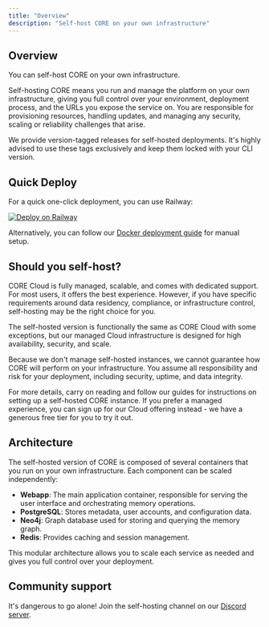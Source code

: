 ```yaml
---
title: "Overview"
description: "Self-host CORE on your own infrastructure"
---
```


## Overview

You can self-host CORE on your own infrastructure.

Self-hosting CORE means you run and manage the platform on your own infrastructure, giving you full control over your environment, deployment process, and the URLs you expose the service on.
You are responsible for provisioning resources, handling updates, and managing any security, scaling or reliability challenges that arise.

We provide version-tagged releases for self-hosted deployments. It's highly advised to use these tags exclusively and keep them locked with your CLI version.

## Quick Deploy

For a quick one-click deployment, you can use Railway:

[![Deploy on Railway](https://railway.com/button.svg)](https://railway.com/deploy/core?referralCode=LHvbIb&utm_medium=integration&utm_source=template&utm_campaign=generic)

Alternatively, you can follow our [Docker deployment guide](/self-hosting/docker) for manual setup.

## Should you self-host?

CORE Cloud is fully managed, scalable, and comes with dedicated support. For most users, it offers the best experience. However, if you have specific requirements around data residency, compliance, or infrastructure control, self-hosting may be the right choice for you.

The self-hosted version is functionally the same as CORE Cloud with some exceptions, but our managed Cloud infrastructure is designed for high availability, security, and scale.

Because we don't manage self-hosted instances, we cannot guarantee how CORE will perform on your infrastructure. You assume all responsibility and risk for your deployment, including security, uptime, and data integrity.

For more details, carry on reading and follow our guides for instructions on setting up a self-hosted CORE instance. If you prefer a managed experience, you can sign up for our Cloud offering instead - we have a generous free tier for you to try it out.

## Architecture

The self-hosted version of CORE is composed of several containers that you run on your own infrastructure. Each component can be scaled independently:

- **Webapp**: The main application container, responsible for serving the user interface and orchestrating memory operations.
- **PostgreSQL**: Stores metadata, user accounts, and configuration data.
- **Neo4j**: Graph database used for storing and querying the memory graph.
- **Redis**: Provides caching and session management.

This modular architecture allows you to scale each service as needed and gives you full control over your deployment.

## Community support

It's dangerous to go alone! Join the self-hosting channel on our [Discord server](https://discord.gg/dVTC3BmgEq).